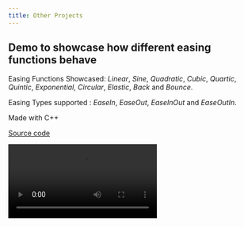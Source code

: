 ```yaml
---
title: Other Projects
---
```


## Demo to showcase how different easing functions behave

Easing Functions Showcased: _Linear_, _Sine_, _Quadratic_, _Cubic_, _Quartic_, _Quintic_, _Exponential_, _Circular_,
_Elastic_, _Back_ and _Bounce_.

Easing Types supported : _EaseIn_, _EaseOut_, _EaseInOut_ and _EaseOutIn_.

Made with C++

[Source code](https://github.com/AnkurSheel/EasingFunctionsDemo)

<Video src="https://www.youtube.com/embed/x0vW7pHsvFQ" title="Easing Functions Video" />

## Fuzzy Logic system

A Fuzzy Logic system that reads the data produced by CERT (a facial features recognition program, to examine pictures
taken by a webcam) and processes it to determine the most prevalent emotion expressed by the player. This emotion is
then used to modify the internal game mechanics of Quake 3 in real time.

Made with C++

## Reliable UDP protocol

A Reliable UDP protocol to simulate AI (steering) behaviors over a network with a client-server architecture involving
multiple systems.

Made with C++

## TV Listings Scraper

A Google Maps based interface that displays the current TV Listings of Los Angeles TV stations, scraped from an existing
TV Listings.

Made with HTML, CSS, DOM, AJAX, XML, JAVA Servlets, JSON & PERL
